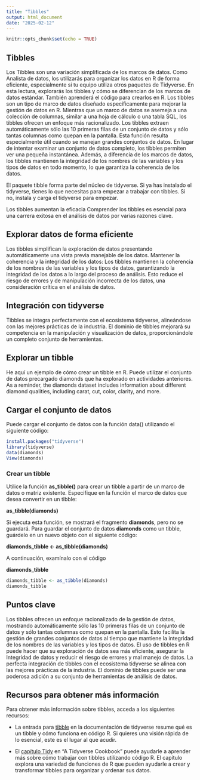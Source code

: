 ```yaml
---
title: "Tibbles"
output: html_document
date: "2025-02-12"
---
```


```r
knitr::opts_chunk$set(echo = TRUE)
```

## Tibbles

Los Tibbles son una variación simplificada de los marcos de datos. Como Analista de datos, los utilizarás para organizar los datos en R de forma eficiente, especialmente si tu equipo utiliza otros paquetes de Tidyverse. En esta lectura, explorarás los tibbles y cómo se diferencian de los marcos de datos estándar. También aprenderá el código para crearlos en R. Los tibbles son un tipo de marco de datos diseñado específicamente para mejorar la gestión de datos en R. Mientras que un marco de datos se asemeja a una colección de columnas, similar a una hoja de cálculo o una tabla SQL, los tibbles ofrecen un enfoque más racionalizado. Los tibbles extraen automáticamente sólo las 10 primeras filas de un conjunto de datos y sólo tantas columnas como quepan en la pantalla. Esta función resulta especialmente útil cuando se manejan grandes conjuntos de datos. En lugar de intentar examinar un conjunto de datos completo, los tibbles permiten ver una pequeña instantánea. Además, a diferencia de los marcos de datos, los tibbles mantienen la integridad de los nombres de las variables y los tipos de datos en todo momento, lo que garantiza la coherencia de los datos.

El paquete tibble forma parte del núcleo de tidyverse. Si ya has instalado el tidyverse, tienes lo que necesitas para empezar a trabajar con tibbles. Si no, instala y carga el tidyverse para empezar.

Los tibbles aumentan la eficacia Comprender los tibbles es esencial para una carrera exitosa en el análisis de datos por varias razones clave.

## Explorar datos de forma eficiente

Los tibbles simplifican la exploración de datos presentando automáticamente una vista previa manejable de los datos. Mantener la coherencia y la integridad de los datos: Los tibbles mantienen la coherencia de los nombres de las variables y los tipos de datos, garantizando la integridad de los datos a lo largo del proceso de análisis. Esto reduce el riesgo de errores y de manipulación incorrecta de los datos, una consideración crítica en el análisis de datos.

## Integración con tidyverse

Tibbles se integra perfectamente con el ecosistema tidyverse, alineándose con las mejores prácticas de la industria. El dominio de tibbles mejorará su competencia en la manipulación y visualización de datos, proporcionándole un completo conjunto de herramientas.

## Explorar un tibble

He aquí un ejemplo de cómo crear un tibble en R. Puede utilizar el conjunto de datos precargado diamonds que ha explorado en actividades anteriores. As a reminder, the diamonds dataset includes information about different diamond qualities, including carat, cut, color, clarity, and more.

## Cargar el conjunto de datos

Puede cargar el conjunto de datos con la función data() utilizando el siguiente código:

```r
install.packages("tidyverse")
library(tidyverse) 
data(diamonds)
View(diamonds)
```

### **Crear un tibble**

Utilice la función **as_tibble()** para crear un tibble a partir de un marco de datos o matriz existente. Especifique en la función el marco de datos que desea convertir en un tibble:

**as_tibble(diamonds)**

Si ejecuta esta función, se mostrará el fragmento **diamonds**, pero no se guardará. Para guardar el conjunto de datos **diamonds** como un tibble, guárdelo en un nuevo objeto con el siguiente código:

**diamonds_tibble \<- as_tibble(diamonds)**

A continuación, examínalo con el código

**diamonds_tibble**

```r
diamonds_tibble <- as_tibble(diamonds)
diamonds_tibble
```

## Puntos clave

Los tibbles ofrecen un enfoque racionalizado de la gestión de datos, mostrando automáticamente sólo las 10 primeras filas de un conjunto de datos y sólo tantas columnas como quepan en la pantalla. Esto facilita la gestión de grandes conjuntos de datos al tiempo que mantiene la integridad de los nombres de las variables y los tipos de datos. El uso de tibbles en R puede hacer que su exploración de datos sea más eficiente, asegurar la Integridad de datos y reducir el riesgo de errores y mal manejo de datos. La perfecta integración de tibbles con el ecosistema tidyverse se alinea con las mejores prácticas de la industria. El dominio de tibbles puede ser una poderosa adición a su conjunto de herramientas de análisis de datos.

## Recursos para obtener más información

Para obtener más información sobre tibbles, acceda a los siguientes recursos:

-   La entrada para [tibble](https://tibble.tidyverse.org/) en la documentación de tidyverse resume qué es un tibble y cómo funciona en código R. Si quieres una visión rápida de lo esencial, este es el lugar al que acudir.

-   El [capítulo Tidy](https://rstudio-education.github.io/tidyverse-cookbook/tidy.html#) en "A Tidyverse Cookbook" puede ayudarle a aprender más sobre cómo trabajar con tibbles utilizando código R. El capítulo explora una variedad de funciones de R que pueden ayudarle a crear y transformar tibbles para organizar y ordenar sus datos.

